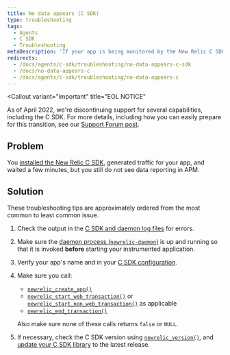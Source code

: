 ```yaml
---
title: No data appears (C SDK)
type: troubleshooting
tags:
  - Agents
  - C SDK
  - Troubleshooting
metaDescription: 'If your app is being monitored by the New Relic C SDK but isn''t reporting data, follow these troubleshooting tips.'
redirects:
  - /docs/agents/c-sdk/troubleshooting/no-data-appears-c-sdk
  - /docs/no-data-appears-c
  - /docs/agents/c-sdk/troubleshooting/no-data-appears-c
---
```


<Callout
  variant="important"
  title="EOL NOTICE"
  >
  As of April 2022, we're discontinuing support for several capabilities, including the C SDK. For more details, including how you can easily prepare for this transition, see our [Support Forum post](https://discuss.newrelic.com/t/q1-bulk-eol-announcement-fy23/181744).
</Callout>

## Problem

You [installed the New Relic C SDK](/docs/install-c-agent-compile-link-your-code), generated traffic for your app, and waited a few minutes, but you still do not see data reporting in APM.

## Solution

These troubleshooting tips are approximately ordered from the most common to least common issue.

1. Check the output in the [C SDK and daemon log files](/docs/generate-logs-troubleshooting-c-sdk) for errors.
2. Make sure the [daemon process (`newrelic-daemon`)](/docs/install-c-sdk-compile-link-your-code#daemon) is up and running so that it is invoked **before** starting your instrumented application.
3. Verify your app's name and <LicenseKey/> in your [C SDK configuration](/docs/c-sdk-configuration).
4. Make sure you call:

   * [`newrelic_create_app()`](https://newrelic.github.io/c-sdk/libnewrelic_8h.html#a61dd90439ae3cc5060021f6ab4701132)
   * [`newrelic_start_web_transaction()`](https://newrelic.github.io/c-sdk/libnewrelic_8h.html#adbf7c1fa57482f6e0a7f291e0b5ec80f) or [`newrelic_start_non_web_transaction()`](https://newrelic.github.io/c-sdk/libnewrelic_8h.html#a88648cc287f8d7e371139dc3809b7afb) as applicable
   * [`newrelic_end_transaction()`](https://newrelic.github.io/c-sdk/libnewrelic_8h.html#acbd88933d620c21b7b19f12b6f042da8)

   Also make sure none of these calls returns `false` or `NULL`.
5. If necessary, check the C SDK version using [`newrelic_version()`](https://newrelic.github.io/c-sdk/libnewrelic_8h.html#a8aec87e54af38e466fc5f715ef591d10), and [update your C SDK library](/docs/update-your-c-sdk-library) to the latest release.
